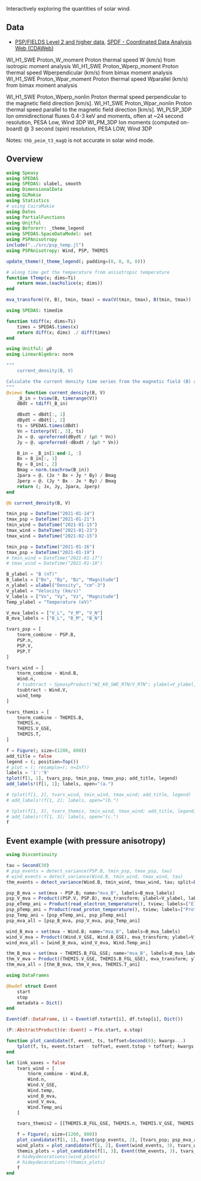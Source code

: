 Interactively exploring the quantities of solar wind.

## Data

- [PSP/FIELDS Level 2 and higher data](https://fields.ssl.berkeley.edu/data/), [SPDF - Coordinated Data Analysis Web (CDAWeb)](https://cdaweb.gsfc.nasa.gov/cgi-bin/eval2.cgi?dataset=PSP_FLD_L2_MAG_RTN&index=sp_phys)

WI_H1_SWE	Proton_W_moment	        Proton thermal speed W (km/s) from isotropic moment analysis
WI_H1_SWE	Proton_Wperp_moment 	Proton thermal speed Wperpendicular (km/s) from bimax moment analysis
WI_H1_SWE	Proton_Wpar_moment	    Proton thermal speed Wparallel (km/s) from bimax moment analysis

WI_H1_SWE	Proton_Wperp_nonlin	    Proton thermal speed perpendicular to the magnetic field direction [km/s].
WI_H1_SWE	Proton_Wpar_nonlin	    Proton thermal speed parallel to the magnetic field direction [km/s].
WI_PLSP_3DP	Ion omnidirectional fluxes 0.4-3 keV and moments, often at ~24 second resolution, PESA Low, Wind 3DP
WI_PM_3DP	Ion moments (computed on-board) @ 3 second (spin) resolution, PESA LOW, Wind 3DP

Notes: `thb_peim_t3_magQ` is not accurate in solar wind mode.

## Overview

```julia
using Speasy
using SPEDAS
using SPEDAS: ulabel, smooth
using DimensionalData
using GLMakie
using Statistics
# using CairoMakie
using Dates
using PartialFunctions
using Unitful
using Beforerr: _theme_legend
using SPEDAS.SpaceDataModel: set
using PSPAnisotropy
include("../src/psp_temp.jl")
using PSPAnisotropy: Wind, PSP, THEMIS

update_theme!(_theme_legend(; padding=(0, 0, 0, 0)))
```

```julia
# along time get the temperature from anisotropic temperature
function tTemp(x; dims=Ti)
    return mean.(eachslice(x; dims))
end

mva_transform((V, B), tmin, tmax) = mva(V(tmin, tmax), B(tmin, tmax))


```

```julia
using SPEDAS: timedim

function tdiff(x; dims=Ti)
    times = SPEDAS.times(x)
    return diff(x; dims) ./ diff(times)
end
```

```julia
using Unitful: μ0
using LinearAlgebra: norm

"""
    current_density(B, V)

Calculate the current density time series from the magnetic field (B) and plasma velocity (V) time series.
"""
@views function current_density(B, V)
    _B_in = tview(B, timerange(V))
    dBdt = tdiff(_B_in)

    dBxdt = dBdt[:, 1]
    dBydt = dBdt[:, 2]
    ts = SPEDAS.times(dBdt)
    Vn = tinterp(V[:, 3], ts)
    Jx = @. upreferred(dBydt / (μ0 * Vn))
    Jy = @. upreferred(-dBxdt / (μ0 * Vn))

    B_in = _B_in[1:end-1, :]
    Bx = B_in[:, 1]
    By = B_in[:, 2]
    Bmag = norm.(eachrow(B_in))
    Jpara = @. (Jx * Bx + Jy * By) / Bmag
    Jperp = @. (Jy * Bx - Jx * By) / Bmag
    return (; Jx, Jy, Jpara, Jperp)
end

@b current_density(B, V)
```


```julia
tmin_psp = DateTime("2021-01-14")
tmax_psp = DateTime("2021-01-21")
tmin_wind = DateTime("2021-01-15")
tmax_wind = DateTime("2021-01-23")
tmax_wind = DateTime("2021-02-15")

tmin_psp = DateTime("2021-01-16")
tmax_psp = DateTime("2021-01-19")
# tmin_wind = DateTime("2021-01-17")
# tmax_wind = DateTime("2021-01-18")

B_ylabel = "B (nT)"
B_labels = ["Bx", "By", "Bz", "Magnitude"]
n_ylabel = ulabel("Density", "cm^-3")
V_ylabel = "Velocity (km/s)"
V_labels = ["Vx", "Vy", "Vz", "Magnitude"]
Temp_ylabel = "Temperature (eV)"

V_mva_labels = ["V_L", "V_M", "V_N"]
B_mva_labels = ["B_L", "B_M", "B_N"]
```

```julia
tvars_psp = [
    tnorm_combine ∘ PSP.B,
    PSP.n,
    PSP.V,
    PSP.T
]
```

```julia
tvars_wind = [
    tnorm_combine ∘ Wind.B,
    Wind.n,
    # tsubtract ∘ SpeasyProduct("WI_K0_SWE_RTN/V_RTN"; ylabel=V_ylabel, labels=V_labels),
    tsubtract ∘ Wind.V,
    wind_temp
]
```

```julia
tvars_themis = [
    tnorm_combine ∘ THEMIS.B,
    THEMIS.n,
    THEMIS.V_GSE,
    THEMIS.T,
]
```

```julia
f = Figure(; size=(1200, 800))
add_title = false
legend = (; position=Top())
# plot = (; resample=(; n=Inf))
labels = '1':'9'
tplot(f[1, 1], tvars_psp, tmin_psp, tmax_psp; add_title, legend)
add_labels!(f[1, 1]; labels, open="(a.")

# tplot(f[1, 2], tvars_wind, tmin_wind, tmax_wind; add_title, legend)
# add_labels!(f[1, 2]; labels, open="(b.")

# tplot(f[1, 3], tvars_themis, tmin_wind, tmax_wind; add_title, legend)
# add_labels!(f[1, 3]; labels, open="(c.")
f
```

## Event example (with pressure anisotropy)

```julia
using Discontinuity

tau = Second(30)
# psp_events = detect_variance(PSP.B, tmin_psp, tmax_psp, tau)
# wind_events = detect_variance(Wind.B, tmin_wind, tmax_wind, tau)
thm_events = detect_variance(Wind.B, tmin_wind, tmax_wind, tau; split=Day(1))
```

```julia
psp_B_mva = set(mva ∘ PSP.B; name="mva_B", labels=B_mva_labels)
psp_V_mva = Product((PSP.V, PSP.B), mva_transform; ylabel=V_ylabel, labels=V_mva_labels)
psp_eTemp_ani = Product(read_electron_temperature(), tview; labels=["Electron (parallel)", "Electron (perpendicular)"])
psp_pTemp_ani = Product(read_proton_temperature(), tview; labels=["Proton (parallel)", "Proton (perpendicular)"])
psp_Temp_ani = [psp_eTemp_ani, psp_pTemp_ani]
psp_mva_all = [psp_B_mva, psp_V_mva, psp_Temp_ani]

wind_B_mva = set(mva ∘ Wind.B; name="mva_B", labels=B_mva_labels)
wind_V_mva = Product((Wind.V_GSE, Wind.B_GSE), mva_transform; ylabel=V_ylabel, labels=V_mva_labels)
wind_mva_all = [wind_B_mva, wind_V_mva, Wind.Temp_ani]

thm_B_mva = set(mva ∘ THEMIS.B_FGL_GSE; name="mva_B", labels=B_mva_labels)
thm_V_mva = Product((THEMIS.V_GSE, THEMIS.B_FGL_GSE), mva_transform; ylabel=V_ylabel, labels=V_mva_labels)
thm_mva_all = [thm_B_mva, thm_V_mva, THEMIS.T_ani]
```

```julia
using DataFrames

@kwdef struct Event
    start
    stop
    metadata = Dict()
end

Event(df::DataFrame, i) = Event(df.tstart[i], df.tstop[i], Dict())

(P::AbstractProduct)(e::Event) = P(e.start, e.stop)
```


```julia
function plot_candidate(f, event, ts, toffset=Second(0); kwargs...)
    tplot(f, ts, event.tstart - toffset, event.tstop + toffset; kwargs...)
end

let link_xaxes = false
    tvars_wind = [
        tnorm_combine ∘ Wind.B,
        Wind.n,
        Wind.V_GSE,
        Wind.temp,
        wind_B_mva,
        wind_V_mva,
        Wind.Temp_ani
    ]

    tvars_themis2 = [[THEMIS.B_FGL_GSE, THEMIS.n, THEMIS.V_GSE, THEMIS.T]; thm_mva_all]

    f = Figure(; size=(1200, 800))
    plot_candidate(f[1, 1], Event(psp_events, 2), [tvars_psp; psp_mva_all]; link_xaxes)
    wind_plots = plot_candidate(f[1, 2], Event(wind_events, 3), tvars_wind, Minute(1); link_xaxes)
    themis_plots = plot_candidate(f[1, 3], Event(thm_events, 3), tvars_themis2, Minute(1); link_xaxes)
    # hideydecorations!(wind_plots)
    # hideydecorations!(themis_plots)
    f
end
```
